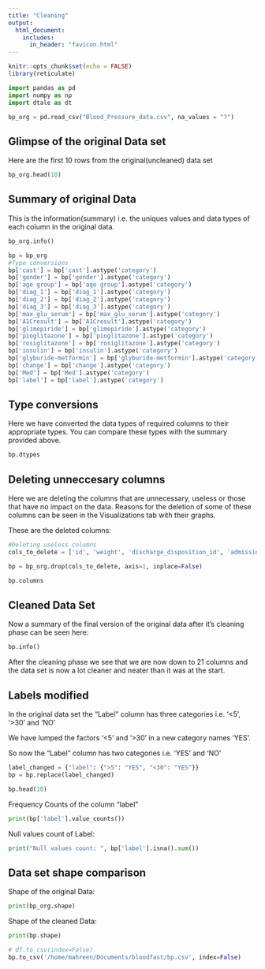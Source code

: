 ```yaml
---
title: "Cleaning"
output: 
  html_document:
    includes:
      in_header: "favicon.html"
---
```


```r
knitr::opts_chunk$set(echo = FALSE)
library(reticulate)
```

```python
import pandas as pd
import numpy as np
import dtale as dt
```

```python
bp_org = pd.read_csv("Blood_Pressure_data.csv", na_values = "?")
```


## Glimpse of the original Data set
Here are the first 10 rows from the original(uncleaned) data set

```python
bp_org.head(10)
```


## Summary of original Data
This is the information(summary) i.e. the uniques values and data types of each column in the original data.
```python
bp_org.info()
```

```python
bp = bp_org
#Type conversions
bp['cast'] = bp['cast'].astype('category')
bp['gender'] = bp['gender'].astype('category')
bp['age group'] = bp['age group'].astype('category')
bp['diag_1'] = bp['diag_1'].astype('category')
bp['diag_2'] = bp['diag_2'].astype('category')
bp['diag_3'] = bp['diag_3'].astype('category')
bp['max_glu_serum'] = bp['max_glu_serum'].astype('category')
bp['A1Cresult'] = bp['A1Cresult'].astype('category')
bp['glimepiride'] = bp['glimepiride'].astype('category')
bp['pioglitazone'] = bp['pioglitazone'].astype('category')
bp['rosiglitazone'] = bp['rosiglitazone'].astype('category')
bp['insulin'] = bp['insulin'].astype('category')
bp['glyburide-metformin'] = bp['glyburide-metformin'].astype('category')
bp['change'] = bp['change'].astype('category')
bp['Med'] = bp['Med'].astype('category')
bp['label'] = bp['label'].astype('category')
```


## Type conversions
Here we have converted the data types of required columns to their appropriate types.
You can compare these types with the summary provided above.
```python
bp.dtypes
```


## Deleting unneccesary columns
Here we are deleting the columns that are unnecessary, useless or those that have no impact on the data.
Reasons for the deletion of some of these columns can be seen in the Visualizations tab with their graphs.

These are the deleted columns: 
```python
#Deleting useless columns
cols_to_delete = ['id', 'weight', 'discharge_disposition_id', 'admission_source_id', 'patient_no', 'admission_typeid','payer_code', 'medical_specialty', 'examide', 'citoglipton', 'repaglinide', 'nateglinide', 'chlorpropamide', 'acetohexamide', 'tolbutamide', 'acarbose', 'miglitol', 'troglitazone', 'tolazamide', 'glyburide', 'glipizide', 'glimepiride-pioglitazone', 'metformin', 'metformin-pioglitazone', 'metformin-rosiglitazone', 'glipizide-metformin','diag_1', 'diag_2', 'diag_3']

bp = bp_org.drop(cols_to_delete, axis=1, inplace=False)

bp.columns
```


## Cleaned Data Set
Now a summary of the final version of the original data after it's cleaning phase can be seen here: 
```python
bp.info()
```
After the cleaning phase we see that we are now down to 21 columns and the data set is now a lot cleaner and neater than it was at the start.


## Labels modified
In the original data set the "Label" column has three categories i.e. '<5', '>30' and 'NO'

We have lumped the factors '<5' and '>30' in a new category names 'YES'.

So now the "Label" column has two categories i.e. 'YES' and 'NO'
```python
label_changed = {"label": {">5": "YES", "<30": "YES"}}
bp = bp.replace(label_changed)

bp.head(10)
```

Frequency Counts of the column “label”
```python
print(bp['label'].value_counts())
```

Null values count of Label:
```python
print("Null values count: ", bp['label'].isna().sum())
```


## Data set shape comparison
Shape of the original Data:
```python
print(bp_org.shape)
```

Shape of the cleaned Data:
```python
print(bp.shape)
```

```python
# df.to_csv(index=False)
bp.to_csv('/home/mahreen/Documents/bloodfast/bp.csv', index=False)
```

